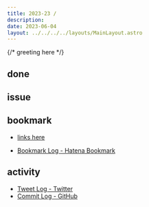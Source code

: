 ```yaml
---
title: 2023-23 / 
description: 
date: 2023-06-04
layout: ../../../../layouts/MainLayout.astro
---
```


{/* greeting here */}

## done

### 

## issue

### 

## bookmark

- [links here]()


- [Bookmark Log - Hatena Bookmark](https://b.hatena.ne.jp/Ryo_K/bookmark)

## activity

<Tweet tweetLink="" />
<Instagram instagramId="" />
<YouTube youTubeId="" />

- [Tweet Log - Twitter](https://twitter.com/search?q=(from%3Alegnoh)%20until%3A2023-06-04%20since%3A2023-05-29%20-filter%3Areplies&src=typed_query)
- [Commit Log - GitHub](https://github.com/legnoh?tab=overview&from=2023-05-29&to=2023-06-04)

